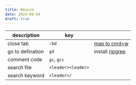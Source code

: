 ```yaml
---
title: Neovim 
date: 2024-09-04
draft: true
---
```



|description|key||
|--|--|--|
|close tab|`:bd`|[map to cmd+w](https://superuser.com/questions/387897/can-i-use-the-cmd-key-in-terminal-vim-at-all)|
|go to defination|`gd`|install [ripgrep](https://github.com/BurntSushi/ripgrep)|
|comment code|`gc`, `gcc`||
|search file|`<leader><leader>`||
|search keyword|`<leader>/`||





